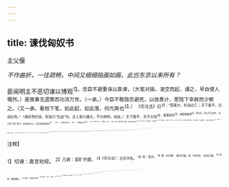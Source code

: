 ```yaml
---
---
---
```

title: 谏伐匈奴书
---



主父偃

*不作曲折，一往疏畅，中间又细细指画如画，此岂东京以来所有？*

臣闻明主不恶切谏以博观<sup>1】，忠臣不避重诛以直谏，（大笔对插，凌空而起，诵之，早自使人慨然。）是故事无遗策而功流万世。（一承。）今臣不敢隐忠避死，以效愚计，愿陛下幸赦而少察之。（又一承。看他下笔，如此起，如此落，何亢爽也<sup>2】。）
《司马法》曰<sup>3】：“国虽大，好战必亡；天下虽平，忘战必危。”（谏武帝好战，却连引“忘战”句。古人笔力雄大，不为拘拘，如此。）天下既平，天子大恺<sup>4】，春蒐秋狝<sup>5】，诸侯春振旅<sup>6】，秋治兵，所以不忘战也。（言只是“不忘”而已，非轻用之也。）且夫怒者逆德也<sup>7】，（妙！）兵者凶器也，（妙！）争者末节也<sup>8】。（妙！平平三句，一句妙似一句。）古之人君一怒必伏尸流血，故圣王重行之<sup>9】。（重，难也。）夫务战胜，穷武事者<sup>10】，未有不悔者也。（只提出一“悔”字。汉武末年，遂早为此一字提破。看他笔笔空行，转又转得快，煞又煞得快。）
昔秦皇帝任战胜之威<sup>11】，蚕食天下，并吞战国，海内为一，功齐三代<sup>12】。务胜不休，欲攻匈奴，（更不切论，只引秦事。）李斯谏曰：“不可。夫匈奴无城廓之居，委积之守<sup>13】，迁徙鸟举<sup>14】，难得而制也。（论绝！）轻兵深入，粮食必绝；踵粮以行，重不及事。（论绝！）得其地，不足以为利，得其民，不可役而守也（论绝！）胜必弃之，非民父母也。靡敝中国<sup>15】，快心匈奴，非完计也。”（论绝！）秦皇帝不听，遂使蒙恬将兵而攻胡，辟地千里，以河为境。地固泽卤<sup>16】，不生五谷，（写出好笑。）然后发天下丁男以守北河。暴兵露师十有余年，死者不可胜数，终不能逾河而北。（写出好笑。）是岂人众不足，兵革不备哉<sup>17】？其势不可也。（带叙带论，最好
笔势。）又使天下蜚刍挽粟<sup>18】，起于黄、腥、琅琊负海之郡<sup>19】，转输北河<sup>20】，率三十钟而致一石。（写出好笑。）男子疾耕不足于粮饷，女子纺绩不足于帷幕。百姓靡敝，孤寡老弱不能相养，道路死者相望，（写出好笑。岂惟好笑。真是可恨可痛！）盖天下始畔秦也<sup>2】。（只用一句煞住，最好笔势。）
及至高皇帝定天下，略地于边，闻匈奴聚代谷之外而欲击之<sup>2】。（再引汉事。）御史成谏曰：“不可。夫匈奴，兽聚而鸟散，从之如搏景<sup>20】，（三喻各自入妙，不图一句中入三喻，妙，妙！）今以陛下盛德攻匈奴，臣窃危之。”高帝不听，遂至代谷，果有平城之围。高帝悔之，乃使刘敬往结和亲之约，然后天下亡干戈之事。（秦皇不悔，高帝悔之，煞住上文。下再总论。）
故兵法曰：“兴师十万，日费千金。”秦常积众数十万人，虽有覆军杀将，系虏单于，适足以结怨深仇，不足以偿天下之费。（此段总论伐匈奴之费。）夫上虚府库，下敝百姓，甘心于外国，非完事也。夫匈奴难得而制，非一世也。行盗侵驱，所以为业也，天性固然。上及虞、夏、殷、周，固弗程督<sup>2】，禽兽畜之，不比为人。（此段总论匈奴之不足伐。参差拉杂，却最条畅，真好笔势。）夫不上观虞、夏、股、周之统，而下循近世之失，此臣之所以大恐，百姓之所疾苦也。（结一篇已毕。下别出余论。）且夫兵久则变生，（此句料外。）事苦则虑易<sup>2】。（此句料中。）乃使边境之民靡敝愁苦而有离心，（承“虑易”句。）将吏相疑而外市<sup>3】，（承“变生”句。）故尉佗、章邯得成其私也<sup>3】，夫秦政之所以不行者，权分乎二子，此得失之效也<sup>3】。（又独承“变生”句，极言以动之。）故《周书》曰：“安危在出令，存亡在所用。”愿陛下详察之，少加意而熟虑焉。

<sup>注释】

<sup>1】切谏：直言劝规。
<sup>2】亢爽：高旷开朗。
<sup>3】《司马法》：古兵书名。
<sup>4】恺：安乐。
<sup>5】蒐（sōu搜）：春天打猎。狝（xiǎn洗）：秋天打猎。
<sup>6】振旅：整顿部队。
<sup>7】逆德：非柔顺之德。
<sup>8】末节：小节、小事。
<sup>9】重：难。
<sup>10】穷武事者：犹好战的人。
<sup>11】任：任凭、凭借。
<sup>12】齐：相等。
<sup>13】委积：积聚、储备。
<sup>14】举：飞。
<sup>15】靡敝：败坏、凋敝。
<sup>16】泽卤：地低洼而多盐碱。
<sup>17】兵革：犹军备。
<sup>18】蜚：通“飞”。刍：喂牲口的草。蜚刍：犹言飞速运到牲草。挽粟：车船运裁粮食。
<sup>19】黄：县名。古莱子国。故城在今山东黄县东南二十五里。塍：县名，故城在今山东文登县西。琅琊：郡名，治所琅琊，在今山东诸城县一带。负海：背依海。
<sup>20】北河：河名。黄河由甘肃省流向河套，至阴山南麓，分为南北二河，北边的称北河。
<sup>21】率：大概。钟：六斛四斗为一钟。三十钟致一石：是指运输遥远，计道路所费，需一百九十二斛，才能运一石桹至北河。
<sup>22】畔：通“叛”。
<sup>23】代谷：地名。在今山西繁峙县及旧崞县一带。
<sup>24】搏景：击人之阴影，言不可得。景：通“影”。
<sup>25】甘心：快意。
<sup>26】完事：周密完美的事。
<sup>27】程督：考核视察。
<sup>28】循：遵循。近世之失：指秦始皇和汉高祖对匈奴的失策。
<sup>29】虑易：指思虑变易失常。
<sup>30】外市：勾通外人。
<sup>31】尉佗：即赵佗，秦真定（今河北正定县）人。秦二世时为南海龙川令。南海尉任嚣死，他行南海尉事。秦灭，自立为南越武王。汉高祖称帝，遗陆贾立佗为南越王。吕后时，尉佗自尊为南越武帝。章邯：秦二世时官少府，曾率骊山徒破陈胜、项梁起义军，在钜鹿之战时，为项羽所败，投降，封为雍王。汉高祖还定三秦时，被打败自杀。
<sup>32】效：征验。